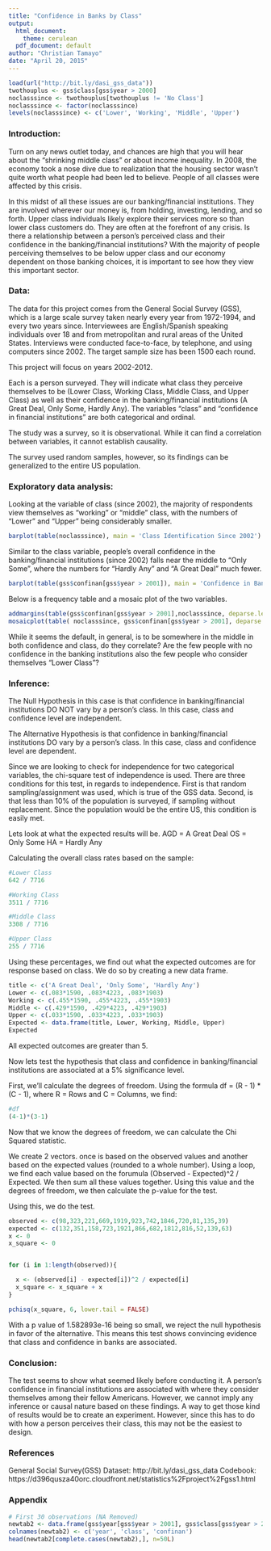 ```yaml
---
title: "Confidence in Banks by Class"
output:
  html_document:
    theme: cerulean
  pdf_document: default
author: "Christian Tamayo"  
date: "April 20, 2015"
---
```


<!-- For more info on RMarkdown see http://rmarkdown.rstudio.com/ -->

<!-- Enter the code required to load your data in the space below. The data will be loaded but the line of code won't show up in your write up (echo=FALSE) in order to save space-->
```r
load(url("http://bit.ly/dasi_gss_data"))
twothouplus <- gss$class[gss$year > 2000]
noclasssince <- twothouplus[twothouplus != 'No Class']
noclasssince <- factor(noclasssince)
levels(noclasssince) <- c('Lower', 'Working', 'Middle', 'Upper')
```

<!-- In the remainder of the document, add R code chunks as needed -->

### Introduction:

Turn on any news outlet today, and chances are high that you will hear about the "shrinking middle class" or about income inequality. In 2008, the economy took a nose dive due to realization that the housing sector wasn't quite worth what people had been led to believe. People of all classes were affected by this crisis.

In this midst of all these issues are our banking/financial institutions. They are involved wherever our money is, from holding, investing, lending, and so forth. Upper class individuals likely explore their services more so than lower class customers do. They are often at the forefront of any crisis. 
Is there a relationship between a person's perceived class and their confidence in the banking/financial institutions? With the majority of people perceiving themselves to be below upper class and our economy dependent on those banking choices, it is important to see how they view this important sector.

### Data:

The data for this project comes from the General Social Survey (GSS), which is a large scale survey taken nearly every year from 1972-1994, and every two years since. Interviewees are English/Spanish speaking individuals over 18 and from metropolitan and rural areas of the United States. Interviews were conducted face-to-face, by telephone, and using computers since 2002. The target sample size has been 1500 each round.

This project will focus on years 2002-2012.

Each is a person surveyed. They will indicate what class they perceive themselves to be (Lower Class, Working Class, Middle Class, and Upper Class) as well as their confidence in the banking/financial institutions (A Great Deal, Only Some, Hardly Any). The variables "class" and "confidence in financial institutions" are both categorical and ordinal.

The study was a survey, so it is observational. While it can find a correlation between variables, it cannot establish causality.

The survey used random samples, however, so its findings can be generalized to the entire US population.


### Exploratory data analysis:

Looking at the variable of class (since 2002), the majority of respondents view themselves as "working" or "middle" class, with the numbers of "Lower" and "Upper" being considerably smaller.
```r
barplot(table(noclasssince), main = 'Class Identification Since 2002')
```

Similar to the class variable, people's overall confidence in the banking/financial institutions (since 2002) falls near the middle to "Only Some", where the numbers for "Hardly Any" and "A Great Deal" much fewer.

```r
barplot(table(gss$confinan[gss$year > 2001]), main = 'Confidence in Banking/Financial Institutions Since 2002')

```


Below is a frequency table and a mosaic plot of the two variables.
```r
addmargins(table(gss$confinan[gss$year > 2001],noclasssince, deparse.level = 0))
mosaicplot(table( noclasssince, gss$confinan[gss$year > 2001], deparse.level = 0),  cex.axis = .8, main = 'Confidence in Banking by Class')
```

While it seems the default, in general, is to be somewhere in the middle in both confidence and class, do they correlate? Are the few people with no confidence in the banking institutions also the few people who consider themselves "Lower Class"? 

### Inference:

The Null Hypothesis in this case is that confidence in banking/financial institutions DO NOT vary by a person's class. In this case, class and confidence level are independent.

The Alternative Hypothesis is that confidence in banking/financial institutions DO vary by a person's class. In this case, class and confidence level are dependent.

Since we are looking to check for independence for two categorical variables, the chi-square test of independence is used. There are three conditions for this test, in regards to independence. First is that random sampling/assignment was used, which is true of the GSS data. Second, is that less than 10% of the population is surveyed, if sampling without replacement. Since the population would be the entire US, this condition is easily met. 

Lets look at what the expected results will be. 
AGD = A Great Deal
OS = Only Some
HA = Hardly Any

Calculating the overall class rates based on the sample:
```r
#Lower Class
642 / 7716

#Working Class
3511 / 7716

#Middle Class
3308 / 7716

#Upper Class
255 / 7716
```

Using these percentages, we find out what the expected outcomes are for response based on class. We do so by creating a new data frame. 
```r
title <- c('A Great Deal', 'Only Some', 'Hardly Any')
Lower <- c(.083*1590, .083*4223, .083*1903)
Working <- c(.455*1590, .455*4223, .455*1903)
Middle <- c(.429*1590, .429*4223, .429*1903)
Upper <- c(.033*1590, .033*4223, .033*1903)
Expected <- data.frame(title, Lower, Working, Middle, Upper)
Expected
```


All expected outcomes are greater than 5.

Now lets test the hypothesis that class and confidence in banking/financial institutions are associated at a 5% significance level.

First, we'll calculate the degrees of freedom. Using the formula df = (R - 1) *(C - 1), where R = Rows and C = Columns, we find:
```r
#df
(4-1)*(3-1)
```

Now that we know the degrees of freedom, we can calculate the Chi Squared statistic.

We create 2 vectors. once is based on the observed values and another based on the expected values (rounded to a whole number). Using a loop, we find each value based on the forumula (Observed - Expected)^2 / Expected. We then sum all these values together. Using this value and the degrees of freedom, we then calculate the p-value for the test.

Using this, we do the test.

```r
observed <- c(98,323,221,669,1919,923,742,1846,720,81,135,39)
expected <- c(132,351,158,723,1921,866,682,1812,816,52,139,63)
x <- 0
x_square <- 0


for (i in 1:length(observed)){

  x <- (observed[i] - expected[i])^2 / expected[i]
  x_square <- x_square + x
}

pchisq(x_square, 6, lower.tail = FALSE)
```

With a p value of 1.582893e-16 being so small, we reject the null hypothesis in favor of the alternative. This means this test shows convincing evidence that class and confidence in banks are associated.

### Conclusion:

The test seems to show what seemed likely before conducting it. A person's confidence in financial institutions are associated with where they consider themselves among their fellow Americans. However, we cannot imply any inference or causal nature based on these findings. A way to get those kind of results would be to create an experiment. However, since this has to do with how a person perceives their class, this may not be the easiest to design.

### References

General Social Survey(GSS)
Dataset: http://bit.ly/dasi_gss_data
Codebook: https://d396qusza40orc.cloudfront.net/statistics%2Fproject%2Fgss1.html

### Appendix

```r
# First 30 observations (NA Removed)
newtab2 <- data.frame(gss$year[gss$year > 2001], gss$class[gss$year > 2001], gss$confinan[gss$year > 2001])
colnames(newtab2) <- c('year', 'class', 'confinan')
head(newtab2[complete.cases(newtab2),], n=50L)
```

